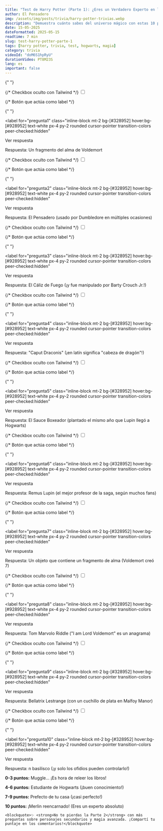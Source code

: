 ```yaml
---
title: "Test de Harry Potter (Parte 1): ¿Eres un Verdadero Experto en los Libros?"
author: El Pensadero
img: /assets/img/posts/trivia/harry-potter-trivias.webp
description: "Demuestra cuánto sabes del universo mágico con estas 10 preguntas difíciles. ¿Podrás reconocer todos los secretos de Hogwarts?"
date: 15-05-2025
dateFormatted: 2025-05-15
readtime: 7 min
slug: test-harry-potter-parte-1
tags: [harry potter, trivia, test, hogwarts, magia]
category: trivia
videoId: "doM6S1hpRyU"
durationVideo: PT8M23S
lang: es
important: false
---
```



<Article>

{" "}

<Section title="🔍 ¿Qué contiene la cicatriz de Harry además de la marca de Voldemort?">
  {/* Checkbox oculto con Tailwind */}
  <input type="checkbox" id="pregunta1" class="hidden peer" />

{/* Botón que actúa como label */}

{" "}

<label
  for="pregunta1"
  class="inline-block mt-2 bg-[#328952] hover:bg-[#928952] text-white px-4 py-2 rounded cursor-pointer transition-colors peer-checked:hidden"
>
  Ver respuesta
</label>

  <div class="max-h-0 overflow-hidden peer-checked:max-h-96 peer-checked:py-2 transition-all duration-300">
    <p >
      <span class="font-semibold text-[#928952] text-2xl">Respuesta:</span> Un fragmento del alma de
      Voldemort
    </p>
  </div>
</Section>
<Section title="🔍 ¿Qué objeto mágico permite ver recuerdos?">
  {/* Checkbox oculto con Tailwind */}
  <input type="checkbox" id="pregunta2" class="hidden peer" />

{/* Botón que actúa como label */}

{" "}

<label
  for="pregunta2"
  class="inline-block mt-2 bg-[#328952] hover:bg-[#928952] text-white px-4 py-2 rounded cursor-pointer transition-colors peer-checked:hidden"
>
  Ver respuesta
</label>

  <div class="max-h-0 overflow-hidden peer-checked:max-h-96 peer-checked:py-2 transition-all duration-300">
    <p >
      <span class="font-semibold text-[#928952] text-2xl">Respuesta:</span> El Pensadero (usado por Dumbledore en
      múltiples ocasiones)
    </p>
  </div>
</Section>
<Section title="🔍 ¿Qué objeto elige a los campeones del Torneo de los Tres Magos?">
  {/* Checkbox oculto con Tailwind */}
  <input type="checkbox" id="pregunta3" class="hidden peer" />

{/* Botón que actúa como label */}

{" "}

<label
  for="pregunta3"
  class="inline-block mt-2 bg-[#328952] hover:bg-[#928952] text-white px-4 py-2 rounded cursor-pointer transition-colors peer-checked:hidden"
>
  Ver respuesta
</label>

  <div class="max-h-0 overflow-hidden peer-checked:max-h-96 peer-checked:py-2 transition-all duration-300">
    <p >
      <span class="font-semibold text-[#928952] text-2xl">Respuesta:</span> El Cáliz de Fuego (¡y fue manipulado por
      Barty Crouch Jr.!)
    </p>
  </div>
</Section>
<Section title="🔍 ¿Cuál es la contraseña para la sala común de Gryffindor en primer año?">
  {/* Checkbox oculto con Tailwind */}
  <input type="checkbox" id="pregunta4" class="hidden peer" />

{/* Botón que actúa como label */}

{" "}

<label
  for="pregunta4"
  class="inline-block mt-2 bg-[#328952] hover:bg-[#928952] text-white px-4 py-2 rounded cursor-pointer transition-colors peer-checked:hidden"
>
  Ver respuesta
</label>

  <div class="max-h-0 overflow-hidden peer-checked:max-h-96 peer-checked:py-2 transition-all duration-300">
    <p >
      <span class="font-semibold text-[#928952] text-2xl">Respuesta:</span> "Caput Draconis" (¡en latín significa "cabeza
      de dragón"!)
    </p>
  </div>
</Section>
<Section title="🔍 ¿Cómo se llama el sauce que ataca en los terrenos del colegio?">
  {/* Checkbox oculto con Tailwind */}
  <input type="checkbox" id="pregunta5" class="hidden peer" />

{/* Botón que actúa como label */}

{" "}

<label
  for="pregunta5"
  class="inline-block mt-2 bg-[#328952] hover:bg-[#928952] text-white px-4 py-2 rounded cursor-pointer transition-colors peer-checked:hidden"
>
  Ver respuesta
</label>

  <div class="max-h-0 overflow-hidden peer-checked:max-h-96 peer-checked:py-2 transition-all duration-300">
    <p >
      <span class="font-semibold text-[#928952] text-2xl">Respuesta:</span> El Sauce Boxeador (plantado el mismo año que
      Lupin llegó a Hogwarts)
    </p>
  </div>
</Section>
<Section title="🔍 ¿Qué profesor enseña Defensa Contra las Artes Oscuras en tercer año?">
  {/* Checkbox oculto con Tailwind */}
  <input type="checkbox" id="pregunta6" class="hidden peer" />

{/* Botón que actúa como label */}

{" "}

<label
  for="pregunta6"
  class="inline-block mt-2 bg-[#328952] hover:bg-[#928952] text-white px-4 py-2 rounded cursor-pointer transition-colors peer-checked:hidden"
>
  Ver respuesta
</label>

  <div class="max-h-0 overflow-hidden peer-checked:max-h-96 peer-checked:py-2 transition-all duration-300">
    <p >
      <span class="font-semibold text-[#928952] text-2xl">Respuesta:</span> Remus Lupin (el mejor profesor de la saga,
      según muchos fans)
    </p>
  </div>
</Section>
<Section title="🔍 ¿Qué es un Horrocrux?">
  {/* Checkbox oculto con Tailwind */}
  <input type="checkbox" id="pregunta7" class="hidden peer" />

{/* Botón que actúa como label */}

{" "}

<label
  for="pregunta7"
  class="inline-block mt-2 bg-[#328952] hover:bg-[#928952] text-white px-4 py-2 rounded cursor-pointer transition-colors peer-checked:hidden"
>
  Ver respuesta
</label>

  <div class="max-h-0 overflow-hidden peer-checked:max-h-96 peer-checked:py-2 transition-all duration-300">
    <p >
      <span class="font-semibold text-[#928952] text-2xl">Respuesta:</span> Un objeto que contiene un fragmento de alma
      (Voldemort creó 7)
    </p>
  </div>
</Section>
<Section title="🔍 Cuál es el verdadero nombre de Voldemort?">
  {/* Checkbox oculto con Tailwind */}
  <input type="checkbox" id="pregunta8" class="hidden peer" />

{/* Botón que actúa como label */}

{" "}

<label
  for="pregunta8"
  class="inline-block mt-2 bg-[#328952] hover:bg-[#928952] text-white px-4 py-2 rounded cursor-pointer transition-colors peer-checked:hidden"
>
  Ver respuesta
</label>

  <div class="max-h-0 overflow-hidden peer-checked:max-h-96 peer-checked:py-2 transition-all duration-300">
    <p >
      <span class="font-semibold text-[#928952] text-2xl">Respuesta:</span> Tom Marvolo Riddle ("I am Lord Voldemort" es
      un anagrama)
    </p>
  </div>
</Section>
<Section title="🔍 ¿Quién mata a Dobby?">
  {/* Checkbox oculto con Tailwind */}
  <input type="checkbox" id="pregunta9" class="hidden peer" />

{/* Botón que actúa como label */}

{" "}

<label
  for="pregunta9"
  class="inline-block mt-2 bg-[#328952] hover:bg-[#928952] text-white px-4 py-2 rounded cursor-pointer transition-colors peer-checked:hidden"
>
  Ver respuesta
</label>

  <div class="max-h-0 overflow-hidden peer-checked:max-h-96 peer-checked:py-2 transition-all duration-300">
    <p >
      <span class="font-semibold text-[#928952] text-2xl">Respuesta:</span> Bellatrix Lestrange (con un cuchillo de plata
      en Malfoy Manor)
    </p>
  </div>
</Section>
<Section title="🔍 ¿Qué criatura protege la entrada a la Cámara de los Secretos?">
  {/* Checkbox oculto con Tailwind */}
  <input type="checkbox" id="pregunta10" class="hidden peer" />

{/* Botón que actúa como label */}

{" "}

<label
  for="pregunta10"
  class="inline-block mt-2 bg-[#328952] hover:bg-[#928952] text-white px-4 py-2 rounded cursor-pointer transition-colors peer-checked:hidden"
>
  Ver respuesta
</label>

  <div class="max-h-0 overflow-hidden peer-checked:max-h-96 peer-checked:py-2 transition-all duration-300">
    <p >
      <span class="font-semibold text-[#928952] text-2xl">Respuesta:</span> n basilisco (¡y solo los ofidios pueden
      controlarlo!)
    </p>
  </div>
</Section>

  <Section title="📊 Resultados: ¿Qué Tan Fan Eres?">
    <p><strong>0-3 puntos:</strong> Muggle... ¡Es hora de releer los libros!</p>
    <p><strong>4-6 puntos:</strong> Estudiante de Hogwarts (¡buen conocimiento!)</p>
    <p><strong>7-9 puntos:</strong> Prefecto de tu casa (¡casi perfecto!)</p>
    <p><strong>10 puntos:</strong> ¡Merlin reencarnado! (Eres un experto absoluto)</p>
    
    <blockquote>✨ <strong>No te pierdas la Parte 2</strong> con más preguntas sobre personajes secundarios y magia avanzada. ¡Compartí tu puntaje en los comentarios!</blockquote>
  </Section>
</Article>
